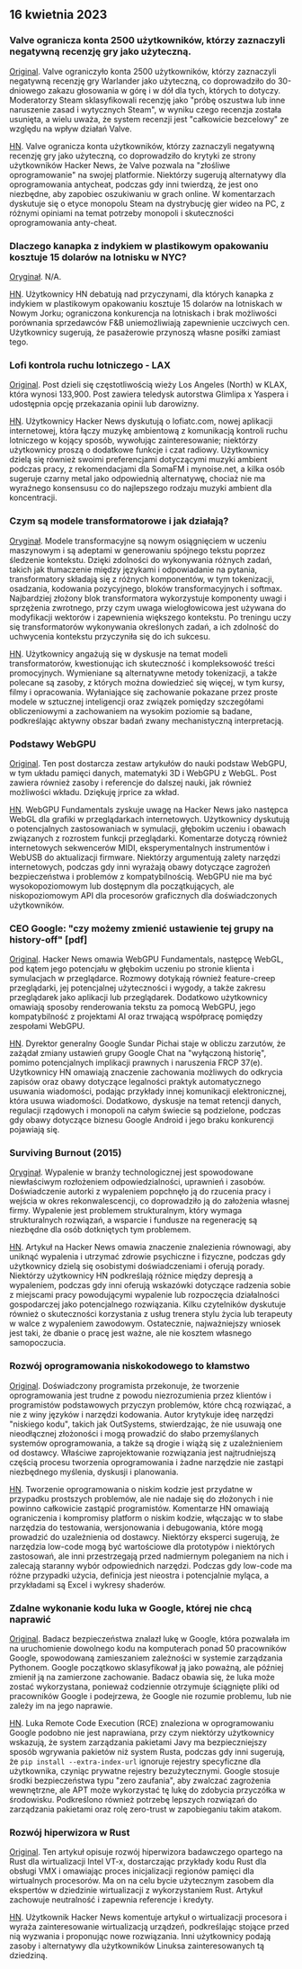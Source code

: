 

<CallToAction />

<Steps>

## 16 kwietnia 2023

### Valve ogranicza konta 2500 użytkowników, którzy zaznaczyli negatywną recenzję gry jako użyteczną.

[Original](https://tech.slashdot.org/story/23/04/14/175246/valve-restricts-accounts-of-2500-users-who-marked-a-negative-game-review-useful).
Valve ograniczyło konta 2500 użytkowników, którzy zaznaczyli negatywną recenzję gry Warlander jako użyteczną, co doprowadziło do 30-dniowego zakazu głosowania w górę i w dół dla tych, których to dotyczy. Moderatorzy Steam sklasyfikowali recenzję jako "próbę oszustwa lub inne naruszenie zasad i wytycznych Steam", w wyniku czego recenzja została usunięta, a wielu uważa, że system recenzji jest "całkowicie bezcelowy" ze względu na wpływ działań Valve.

[HN](http://news.ycombinator.com/item?id=35577895).
Valve ogranicza konta użytkowników, którzy zaznaczyli negatywną recenzję gry jako użyteczną, co doprowadziło do krytyki ze strony użytkowników Hacker News, że Valve pozwala na "złośliwe oprogramowanie" na swojej platformie. Niektórzy sugerują alternatywy dla oprogramowania antycheat, podczas gdy inni twierdzą, że jest ono niezbędne, aby zapobiec oszukiwaniu w grach online. W komentarzach dyskutuje się o etyce monopolu Steam na dystrybucję gier wideo na PC, z różnymi opiniami na temat potrzeby monopoli i skuteczności oprogramowania anty-cheat.

### Dlaczego kanapka z indykiem w plastikowym opakowaniu kosztuje 15 dolarów na lotnisku w NYC?

[Oryginał](https://hellgatenyc.com/why-is-airport-turkey-sandwich-expensive).
N/A.

[HN](http://news.ycombinator.com/item?id=35580847).
Użytkownicy HN debatują nad przyczynami, dla których kanapka z indykiem w plastikowym opakowaniu kosztuje 15 dolarów na lotniskach w Nowym Jorku; ograniczona konkurencja na lotniskach i brak możliwości porównania sprzedawców F&B uniemożliwiają zapewnienie uczciwych cen. Użytkownicy sugerują, że pasażerowie przynoszą własne posiłki zamiast tego.

### Lofi kontrola ruchu lotniczego - LAX

[Original](https://www.lofiatc.com/?icao=KLAX).
Post dzieli się częstotliwością wieży Los Angeles (North) w KLAX, która wynosi 133,900. Post zawiera teledysk autorstwa Glimlipa x Yaspera i udostępnia opcję przekazania opinii lub darowizny.

[HN](http://news.ycombinator.com/item?id=35583228).
Użytkownicy Hacker News dyskutują o lofiatc.com, nowej aplikacji internetowej, która łączy muzykę ambientową z komunikacją kontroli ruchu lotniczego w kojący sposób, wywołując zainteresowanie; niektórzy użytkownicy proszą o dodatkowe funkcje i czat radiowy. Użytkownicy dzielą się również swoimi preferencjami dotyczącymi muzyki ambient podczas pracy, z rekomendacjami dla SomaFM i mynoise.net, a kilka osób sugeruje czarny metal jako odpowiednią alternatywę, chociaż nie ma wyraźnego konsensusu co do najlepszego rodzaju muzyki ambient dla koncentracji.

### Czym są modele transformatorowe i jak działają?

[Oryginał](https://txt.cohere.ai/what-are-transformer-models/).
Modele transformacyjne są nowym osiągnięciem w uczeniu maszynowym i są adeptami w generowaniu spójnego tekstu poprzez śledzenie kontekstu. Dzięki zdolności do wykonywania różnych zadań, takich jak tłumaczenie między językami i odpowiadanie na pytania, transformatory składają się z różnych komponentów, w tym tokenizacji, osadzania, kodowania pozycyjnego, bloków transformacyjnych i softmax. Najbardziej złożony blok transformatora wykorzystuje komponenty uwagi i sprzężenia zwrotnego, przy czym uwaga wielogłowicowa jest używana do modyfikacji wektorów i zapewnienia większego kontekstu. Po treningu uczy się transformatorów wykonywania określonych zadań, a ich zdolność do uchwycenia kontekstu przyczyniła się do ich sukcesu.

[HN](http://news.ycombinator.com/item?id=35576918).
Użytkownicy angażują się w dyskusje na temat modeli transformatorów, kwestionując ich skuteczność i kompleksowość treści promocyjnych. Wymieniane są alternatywne metody tokenizacji, a także polecane są zasoby, z których można dowiedzieć się więcej, w tym kursy, filmy i opracowania. Wyłaniające się zachowanie pokazane przez proste modele w sztucznej inteligencji oraz związek pomiędzy szczegółami obliczeniowymi a zachowaniem na wysokim poziomie są badane, podkreślając aktywny obszar badań zwany mechanistyczną interpretacją.

### Podstawy WebGPU

[Original](https://webgpufundamentals.org/).
Ten post dostarcza zestaw artykułów do nauki podstaw WebGPU, w tym układu pamięci danych, matematyki 3D i WebGPU z WebGL. Post zawiera również zasoby i referencje do dalszej nauki, jak również możliwości wkładu. Dziękuję jrprice za wkład.

[HN](http://news.ycombinator.com/item?id=35579334).
WebGPU Fundamentals zyskuje uwagę na Hacker News jako następca WebGL dla grafiki w przeglądarkach internetowych. Użytkownicy dyskutują o potencjalnych zastosowaniach w symulacji, głębokim uczeniu i obawach związanych z rozrostem funkcji przeglądarki. Komentarze dotyczą również internetowych sekwencerów MIDI, eksperymentalnych instrumentów i WebUSB do aktualizacji firmware. Niektórzy argumentują zalety narzędzi internetowych, podczas gdy inni wyrażają obawy dotyczące zagrożeń bezpieczeństwa i problemów z kompatybilnością. WebGPU nie ma być wysokopoziomowym lub dostępnym dla początkujących, ale niskopoziomowym API dla procesorów graficznych dla doświadczonych użytkowników.

### CEO Google: "czy możemy zmienić ustawienie tej grupy na history-off" [pdf]

[Original](https://ia601707.us.archive.org/28/items/gov.uscourts.cand.364454/gov.uscourts.cand.364454.385.0.pdf).
Hacker News omawia WebGPU Fundamentals, następcę WebGL, pod kątem jego potencjału w głębokim uczeniu po stronie klienta i symulacjach w przeglądarce. Rozmowy dotykają również feature-creep przeglądarki, jej potencjalnej użyteczności i wygody, a także zakresu przeglądarek jako aplikacji lub przeglądarek. Dodatkowo użytkownicy omawiają sposoby renderowania tekstu za pomocą WebGPU, jego kompatybilność z projektami AI oraz trwającą współpracę pomiędzy zespołami WebGPU.

[HN](http://news.ycombinator.com/item?id=35585174).
Dyrektor generalny Google Sundar Pichai staje w obliczu zarzutów, że zażądał zmiany ustawień grupy Google Chat na "wyłączoną historię", pomimo potencjalnych implikacji prawnych i naruszenia FRCP 37(e). Użytkownicy HN omawiają znaczenie zachowania możliwych do odkrycia zapisów oraz obawy dotyczące legalności praktyk automatycznego usuwania wiadomości, podając przykłady innej komunikacji elektronicznej, która usuwa wiadomości. Dodatkowo, dyskusje na temat retencji danych, regulacji rządowych i monopoli na całym świecie są podzielone, podczas gdy obawy dotyczące biznesu Google Android i jego braku konkurencji pojawiają się.

### Surviving Burnout (2015)

[Oryginał](https://lifeofaudrey.com/essays/surviving_burnout.html).
Wypalenie w branży technologicznej jest spowodowane niewłaściwym rozłożeniem odpowiedzialności, uprawnień i zasobów. Doświadczenie autorki z wypaleniem popchnęło ją do rzucenia pracy i wejścia w okres rekonwalescencji, co doprowadziło ją do założenia własnej firmy. Wypalenie jest problemem strukturalnym, który wymaga strukturalnych rozwiązań, a wsparcie i fundusze na regenerację są niezbędne dla osób dotkniętych tym problemem.

[HN](http://news.ycombinator.com/item?id=35577285).
Artykuł na Hacker News omawia znaczenie znalezienia równowagi, aby uniknąć wypalenia i utrzymać zdrowie psychiczne i fizyczne, podczas gdy użytkownicy dzielą się osobistymi doświadczeniami i oferują porady. Niektórzy użytkownicy HN podkreślają różnice między depresją a wypaleniem, podczas gdy inni oferują wskazówki dotyczące radzenia sobie z miejscami pracy powodującymi wypalenie lub rozpoczęcia działalności gospodarczej jako potencjalnego rozwiązania. Kilku czytelników dyskutuje również o skuteczności korzystania z usług trenera stylu życia lub terapeuty w walce z wypaleniem zawodowym. Ostatecznie, najważniejszy wniosek jest taki, że dbanie o pracę jest ważne, ale nie kosztem własnego samopoczucia.

### Rozwój oprogramowania niskokodowego to kłamstwo

[Original](https://jaylittle.com/post/view/2023/4/low-code-software-development-is-a-lie).
Doświadczony programista przekonuje, że tworzenie oprogramowania jest trudne z powodu niezrozumienia przez klientów i programistów podstawowych przyczyn problemów, które chcą rozwiązać, a nie z winy języków i narzędzi kodowania. Autor krytykuje ideę narzędzi "niskiego kodu", takich jak OutSystems, stwierdzając, że nie usuwają one nieodłącznej złożoności i mogą prowadzić do słabo przemyślanych systemów oprogramowania, a także są drogie i wiążą się z uzależnieniem od dostawcy. Właściwe zaprojektowanie rozwiązania jest najtrudniejszą częścią procesu tworzenia oprogramowania i żadne narzędzie nie zastąpi niezbędnego myślenia, dyskusji i planowania.

[HN](http://news.ycombinator.com/item?id=35578240).
Tworzenie oprogramowania o niskim kodzie jest przydatne w przypadku prostszych problemów, ale nie nadaje się do złożonych i nie powinno całkowicie zastąpić programistów. Komentarze HN omawiają ograniczenia i kompromisy platform o niskim kodzie, włączając w to słabe narzędzia do testowania, wersjonowania i debugowania, które mogą prowadzić do uzależnienia od dostawcy. Niektórzy eksperci sugerują, że narzędzia low-code mogą być wartościowe dla prototypów i niektórych zastosowań, ale inni przestrzegają przed nadmiernym poleganiem na nich i zalecają staranny wybór odpowiednich narzędzi. Podczas gdy low-code ma różne przypadki użycia, definicja jest nieostra i potencjalnie myląca, a przykładami są Excel i wykresy shaderów.

### Zdalne wykonanie kodu luka w Google, której nie chcą naprawić

[Original](https://giraffesecurity.dev/posts/google-remote-code-execution/).
Badacz bezpieczeństwa znalazł lukę w Google, która pozwalała im na uruchomienie dowolnego kodu na komputerach ponad 50 pracowników Google, spowodowaną zamieszaniem zależności w systemie zarządzania Pythonem. Google początkowo sklasyfikował ją jako poważną, ale później zmienił ją na zamierzone zachowanie. Badacz obawia się, że luka może zostać wykorzystana, ponieważ codziennie otrzymuje ściągnięte pliki od pracowników Google i podejrzewa, że Google nie rozumie problemu, lub nie zależy im na jego naprawie.

[HN](http://news.ycombinator.com/item?id=35581532).
Luka Remote Code Execution (RCE) znaleziona w oprogramowaniu Google podobno nie jest naprawiana, przy czym niektórzy użytkownicy wskazują, że system zarządzania pakietami Javy ma bezpieczniejszy sposób wgrywania pakietów niż system Rusta, podczas gdy inni sugerują, że `pip install --extra-index-url` ignoruje rejestry specyficzne dla użytkownika, czyniąc prywatne rejestry bezużytecznymi. Google stosuje środki bezpieczeństwa typu "zero zaufania", aby zwalczać zagrożenia wewnętrzne, ale APT może wykorzystać tę lukę do zdobycia przyczółka w środowisku. Podkreślono również potrzebę lepszych rozwiązań do zarządzania pakietami oraz rolę zero-trust w zapobieganiu takim atakom.

### Rozwój hiperwizora w Rust

[Original](https://memn0ps.github.io/hypervisor-development-in-rust-part-1/).
Ten artykuł opisuje rozwój hiperwizora badawczego opartego na Rust dla wirtualizacji Intel VT-x, dostarczając przykłady kodu Rust dla obsługi VMX i omawiając proces inicjalizacji regionów pamięci dla wirtualnych procesorów. Ma on na celu bycie użytecznym zasobem dla ekspertów w dziedzinie wirtualizacji z wykorzystaniem Rust. Artykuł zachowuje neutralność i zapewnia referencje i kredyty.

[HN](http://news.ycombinator.com/item?id=35579876).
Użytkownik Hacker News komentuje artykuł o wirtualizacji procesora i wyraża zainteresowanie wirtualizacją urządzeń, podkreślając stojące przed nią wyzwania i proponując nowe rozwiązania. Inni użytkownicy podają zasoby i alternatywy dla użytkowników Linuksa zainteresowanych tą dziedziną.

</Steps>